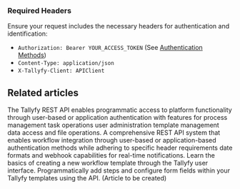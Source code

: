### Required Headers

Ensure your request includes the necessary headers for authentication and identification:

- `Authorization: Bearer YOUR_ACCESS_TOKEN` (See [Authentication Methods](../../how-to-integrate-with-tallyfy-using-api/#authentication-methods))
- `Content-Type: application/json`
- `X-Tallyfy-Client: APIClient`

## Related articles
<CardGrid>
<LinkTitleCard header="<b>Integrations > Open API</b>" href="../../" > The Tallyfy REST API enables programmatic access to platform functionality through user-based or application authentication with features for process management task operations user administration template management data access and file operations. </LinkTitleCard>
<LinkTitleCard header="<b>Open Api > Integrate with Tallyfy using API</b>" href="../../how-to-integrate-with-tallyfy-using-api/" > A comprehensive REST API system that enables workflow integration through user-based or application-based authentication methods while adhering to specific header requirements date formats and webhook capabilities for real-time notifications.</LinkTitleCard>
<LinkTitleCard header="<b>Documenting > Templates > Create a New Template</b>" href="../../../../documenting/templates/how-to-create-a-new-template/" > Learn the basics of creating a new workflow template through the Tallyfy user interface. </LinkTitleCard>
<LinkTitleCard header="<b>Open Api > Add Steps and Form Fields via API</b>" href="../steps/add-steps-and-fields-via-api/" > Programmatically add steps and configure form fields within your Tallyfy templates using the API. (Article to be created)</LinkTitleCard>
</CardGrid> 